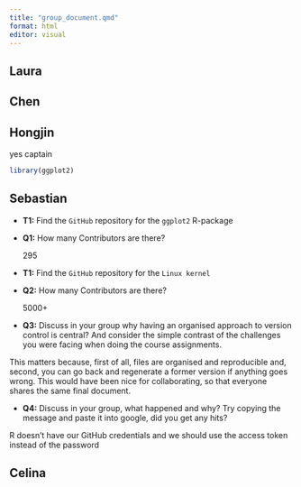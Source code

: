 ```yaml
---
title: "group_document.qmd"
format: html
editor: visual
---
```


## Laura

## Chen

## Hongjin

yes captain

```r
library(ggplot2)
```

## Sebastian

-   **T1:** Find the `GitHub` repository for the `ggplot2` R-package

-   **Q1:** How many Contributors are there?

    295

-   **T1:** Find the `GitHub` repository for the `Linux kernel`

-   **Q2:** How many Contributors are there?

    5000+

-   **Q3:** Discuss in your group why having an organised approach to version control is central? And consider the simple contrast of the challenges you were facing when doing the course assignments.

This matters because, first of all, files are organised and reproducible and, second, you can go back and regenerate a former version if anything goes wrong. This would have been nice for collaborating, so that everyone shares the same final document.

-   **Q4:** Discuss in your group, what happened and why? Try copying the message and paste it into google, did you get any hits?

R doesn't have our GitHub credentials and we should use the access token instead of the password

## Celina
